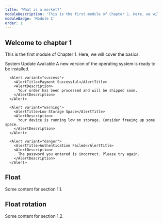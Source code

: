 ```yaml
---
title: 'What is a market?'
moduleDescription: 'This is the first module of Chapter 1. Here, we will cover the basics.'
moduleBadge: 'Module 1'
order: 1
---
```


## Welcome to chapter 1

This is the first module of Chapter 1. Here, we will cover the basics.

<QuoteComponent
  quote="Many of Life's failures are people who did not realize how close they were to success when they gave up"
  author="Thomas Edison"
/>

<VoiceoverPlayer
  src="/audio/Recording.m4a"
  title="Voiceover Title"
  description="Voiceover Description"
/>

<Alert variant="info">
  <AlertTitle>System Update Available</AlertTitle>
  <AlertDescription>
    A new version of the operating system is ready to be installed.
  </AlertDescription>
</Alert>

      <Alert variant="success">
        <AlertTitle>Payment Successful</AlertTitle>
        <AlertDescription>
          Your order has been processed and will be shipped soon.
        </AlertDescription>
      </Alert>

      <Alert variant="warning">
        <AlertTitle>Low Storage Space</AlertTitle>
        <AlertDescription>
          Your device is running low on storage. Consider freeing up some space.
        </AlertDescription>
      </Alert>

      <Alert variant="danger">
        <AlertTitle>Authentication Failed</AlertTitle>
        <AlertDescription>
          The password you entered is incorrect. Please try again.
        </AlertDescription>
      </Alert>

## Float

Some content for section 1.1.

## Float rotation

Some content for section 1.2.
